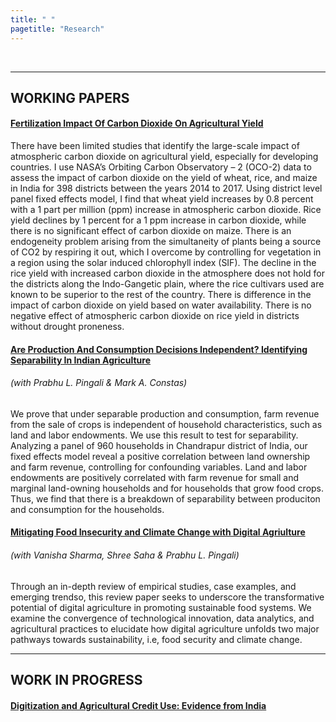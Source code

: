 ```yaml
---
title: " "
pagetitle: "Research"
---
```

<p>&nbsp;</p>

____________________________________________________________________________

## WORKING PAPERS

#### **<u>Fertilization Impact Of Carbon Dioxide On Agricultural Yield</u>**

There have been limited studies that identify the large-scale impact of atmospheric carbon dioxide on agricultural yield, especially for developing countries. I use NASA’s Orbiting Carbon Observatory – 2 (OCO-2) data to assess the impact of carbon dioxide on the yield of wheat, rice, and maize in India for 398 districts between the years 2014 to 2017. Using district level panel fixed effects model, I find that wheat yield increases by 0.8 percent with a 1 part per million (ppm) increase in atmospheric carbon dioxide. Rice yield declines by 1 percent for a 1 ppm increase in carbon dioxide, while there is no significant effect of carbon dioxide on maize. There is an endogeneity problem arising from the simultaneity of plants being a source of CO2 by respiring it out, which I overcome by controlling for vegetation in a region using the solar induced chlorophyll index (SIF). The decline in the rice yield with increased carbon dioxide in the atmosphere does not hold for the districts along the Indo-Gangetic plain, where the rice cultivars used are known to be superior to the rest of the country. There is difference in the impact of carbon dioxide on yield based on water availability. There is no negative effect of atmospheric carbon dioxide on rice yield in districts without drought proneness.


#### **<u>Are Production And Consumption Decisions Independent? Identifying Separability In Indian Agriculture</u>**
###### (with Prabhu L. Pingali & Mark A. Constas)

We prove that under separable production and consumption, farm revenue from the sale of crops is independent of household characteristics, such as land and labor endowments. We use this result to test for separability. Analyzing a panel of 960 households in Chandrapur district of India, our fixed effects model reveal a positive correlation between land ownership and farm revenue, controlling for confounding variables. Land and labor endowments are positively correlated with farm revenue for small and marginal land-owning households and for households that grow food crops. Thus, we find that there is a breakdown of separability between produciton and consumption for the households.

#### **<u>Mitigating Food Insecurity and Climate Change with Digital Agriulture</u>**
###### (with Vanisha Sharma, Shree Saha & Prabhu L. Pingali)

Through an in-depth review of empirical studies, case examples, and emerging trendso, this review paper seeks to underscore the transformative potential of digital agriculture in promoting sustainable food systems. We examine the convergence of technological innovation, data analytics, and agricultural practices to elucidate how digital agriculture unfolds two major pathways towards sustainability, i.e, food security and climate change. 

____________________________________________________________________________

##  WORK IN PROGRESS

#### **<u> Digitization and Agricultural Credit Use: Evidence from India</u>**
